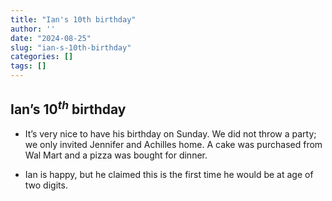```yaml
---
title: "Ian's 10th birthday"
author: ''
date: "2024-08-25"
slug: "ian-s-10th-birthday"
categories: []
tags: []
---
```


## Ian's $10^{th}$ birthday

- It's very nice to have his birthday on Sunday. We did not throw a party; we only invited Jennifer and Achilles home. A cake was purchased from Wal Mart and a pizza was bought for dinner.

- Ian is happy, but he claimed this is the first time he would be at age of two digits.